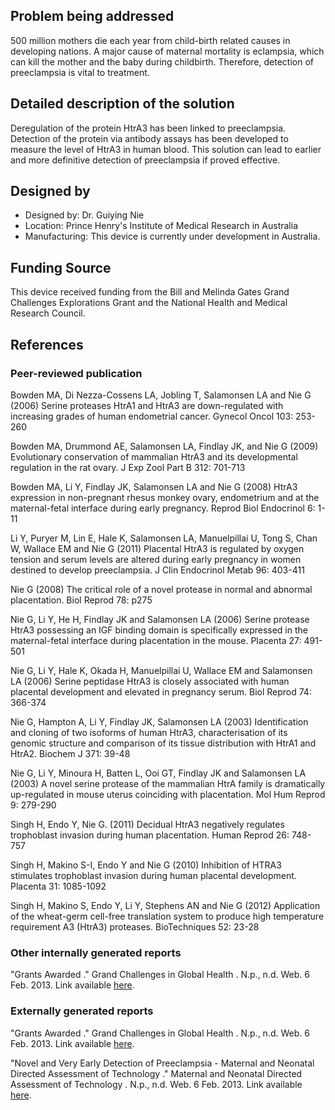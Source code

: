 {{Medical Device
|Health Topic=Maternal mortality
|Classification=Diagnosis
|Scope=Prototype
|Location=Africa, Asia, South America
|Image=Dr nie.jpg
}}
<!-- Please make sure to use the format provided below for consistency between all devices. -->
==Problem being addressed==
500 million mothers die each year from child-birth related causes in developing nations. A major cause of maternal mortality is eclampsia, which can kill the mother and the baby during childbirth.  Therefore, detection of preeclampsia is vital to treatment.

==Detailed description of the solution==
Deregulation of the protein HtrA3 has been linked to preeclampsia. Detection of the protein via antibody assays has been developed to measure the level of HtrA3 in human blood. This solution can lead to earlier and more definitive detection of preeclampsia if proved effective.

==Designed by==
*Designed by: Dr. Guiying Nie
*Location: Prince Henry's Institute of Medical Research in Australia
*Manufacturing: This device is currently under development in Australia.
 
==Funding Source==
This device received funding from the Bill and Melinda Gates Grand Challenges Explorations Grant and the National Health and Medical Research Council.

==References==
===Peer-reviewed publication===
Bowden MA, Di Nezza-Cossens LA, Jobling T, Salamonsen LA and Nie G (2006) Serine proteases HtrA1 and HtrA3 are down-regulated with increasing grades of human endometrial cancer. Gynecol Oncol 103: 253-260

Bowden MA, Drummond AE, Salamonsen LA, Findlay JK, and Nie G (2009) Evolutionary conservation of mammalian HtrA3 and its developmental regulation in the rat ovary. J Exp Zool Part B 312: 701-713

Bowden MA, Li Y, Findlay JK, Salamonsen LA and Nie G (2008) HtrA3 expression in non-pregnant rhesus monkey ovary, endometrium and at the maternal-fetal interface during early pregnancy. Reprod Biol Endocrinol 6: 1-11

Li Y, Puryer M, Lin E, Hale K, Salamonsen LA, Manuelpillai U, Tong S, Chan W, Wallace EM and Nie G (2011) Placental HtrA3 is regulated by oxygen tension and serum levels are altered during early pregnancy in women destined to develop preeclampsia. J Clin Endocrinol Metab 96: 403-411

Nie G (2008) The critical role of a novel protease in normal and abnormal placentation. Biol Reprod 78: p275

Nie G, Li Y, He H, Findlay JK and Salamonsen LA (2006) Serine protease HtrA3 possessing an IGF binding domain is specifically expressed in the maternal-fetal interface during placentation in the mouse. Placenta 27: 491-501

Nie G, Li Y, Hale K, Okada H, Manuelpillai U, Wallace EM and Salamonsen LA (2006) Serine peptidase HtrA3 is closely associated with human placental development and elevated in pregnancy serum. Biol Reprod 74: 366-374

Nie G, Hampton A, Li Y, Findlay JK, Salamonsen LA (2003) Identification and cloning of two isoforms of human HtrA3, characterisation of its genomic structure and comparison of its tissue distribution with HtrA1 and HtrA2. Biochem J 371: 39-48

Nie G, Li Y, Minoura H, Batten L, Ooi GT, Findlay JK and Salamonsen LA (2003) A novel serine protease of the mammalian HtrA family is dramatically up-regulated in mouse uterus coinciding with placentation. Mol Hum Reprod 9: 279-290

Singh H, Endo Y, Nie G. (2011) Decidual HtrA3 negatively regulates trophoblast invasion during human placentation. Human Reprod 26: 748-757

Singh H, Makino S-I, Endo Y and Nie G (2010) Inhibition of HTRA3 stimulates trophoblast invasion during human placental development. Placenta 31: 1085-1092

Singh H, Makino S, Endo Y, Li Y, Stephens AN and Nie G (2012) Application of the wheat-germ cell-free translation system to produce high temperature requirement A3 (HtrA3) proteases. BioTechniques 52: 23-28

===Other internally generated reports===
"Grants Awarded ." Grand Challenges in Global Health . N.p., n.d. Web. 6 Feb. 2013. Link available [http://www.grandchallenges.org/Explorations/Pages/GrantsAwarded.aspx?Topic=Mothers%20and%20newborns&Round=all&Phase=1 here].

===Externally generated reports===
"Grants Awarded ." Grand Challenges in Global Health . N.p., n.d. Web. 6 Feb. 2013. Link available [http://www.grandchallenges.org/Explorations/Pages/GrantsAwarded.aspx?Topic=Mothers%20and%20newborns&Round=all&Phase=1 here].

"Novel and Very Early Detection of Preeclampsia - Maternal and Neonatal Directed Assessment of Technology ." Maternal and Neonatal Directed Assessment of Technology . N.p., n.d. Web. 6 Feb. 2013. Link available [http://mnhtech.org/technology/technologies-in-development/placental-marker-for-preeclampsia-/ here].

<!-- Add relevant categories, such as [[Category:HIV]] or [[Category:Malaria]] below this line -->